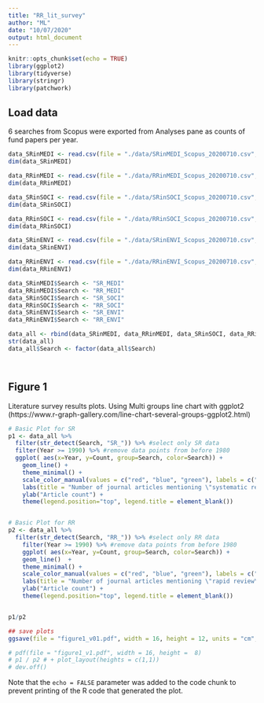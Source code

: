 ```yaml
---
title: "RR_lit_survey"
author: "ML"
date: "10/07/2020"
output: html_document
---
```


```r
knitr::opts_chunk$set(echo = TRUE)
library(ggplot2)
library(tidyverse)
library(stringr)
library(patchwork)
```

## Load data

6 searches from Scopus were exported from Analyses pane as counts of fund papers per year.

```r
data_SRinMEDI <- read.csv(file = "./data/SRinMEDI_Scopus_20200710.csv", skip=6, col.names=c("Year","Count"))
dim(data_SRinMEDI)

data_RRinMEDI <- read.csv(file = "./data/RRinMEDI_Scopus_20200710.csv", skip=6, col.names=c("Year","Count"))
dim(data_RRinMEDI)

data_SRinSOCI <- read.csv(file = "./data/SRinSOCI_Scopus_20200710.csv", skip=6, col.names=c("Year","Count"))
dim(data_SRinSOCI)

data_RRinSOCI <- read.csv(file = "./data/RRinSOCI_Scopus_20200710.csv", skip=6, col.names=c("Year","Count"))
dim(data_RRinSOCI)

data_SRinENVI <- read.csv(file = "./data/SRinENVI_Scopus_20200710.csv", skip=6, col.names=c("Year","Count"))
dim(data_SRinENVI)

data_RRinENVI <- read.csv(file = "./data/RRinENVI_Scopus_20200710.csv", skip=6, col.names=c("Year","Count"))
dim(data_RRinENVI)
```

```r
data_SRinMEDI$Search <- "SR_MEDI"
data_RRinMEDI$Search <- "RR_MEDI"
data_SRinSOCI$Search <- "SR_SOCI"
data_RRinSOCI$Search <- "RR_SOCI"
data_SRinENVI$Search <- "SR_ENVI"
data_RRinENVI$Search <- "RR_ENVI"

data_all <- rbind(data_SRinMEDI, data_RRinMEDI, data_SRinSOCI, data_RRinSOCI, data_SRinENVI, data_RRinENVI)
str(data_all)
data_all$Search <- factor(data_all$Search)




```


## Figure 1 
Literature survey results plots.
Using Multi groups line chart with ggplot2 (https://www.r-graph-gallery.com/line-chart-several-groups-ggplot2.html)

```r
# Basic Plot for SR
p1 <- data_all %>%
  filter(str_detect(Search, "SR_")) %>% #select only SR data
  filter(Year >= 1990) %>% #remove data points from before 1980
  ggplot( aes(x=Year, y=Count, group=Search, color=Search)) +
    geom_line() +
    theme_minimal() +
    scale_color_manual(values = c("red", "blue", "green"), labels = c("ENVI", "MEDI", "SOCI")) +
    labs(title = "Number of journal articles mentioning \"systematic review\" OR \"systematic evidence review\" \n across three subject disciplines", tag = "A") +
    ylab("Article count") + 
    theme(legend.position="top", legend.title = element_blank())


# Basic Plot for RR
p2 <- data_all %>%
  filter(str_detect(Search, "RR_")) %>% #select only RR data
    filter(Year >= 1990) %>% #remove data points from before 1980
    ggplot( aes(x=Year, y=Count, group=Search, color=Search)) +
    geom_line()  +
    theme_minimal() +
    scale_color_manual(values = c("red", "blue", "green"), labels = c("ENVI", "MEDI", "SOCI")) +
    labs(title = "Number of journal articles mentioning \"rapid review\" OR \"rapid evidence review\" \n across three subject disciplines", tag = "B") +
    ylab("Article count") + 
    theme(legend.position="top", legend.title = element_blank())


p1/p2

## save plots
ggsave(file = "figure1_v01.pdf", width = 16, height = 12, units = "cm", scale = 1.2, device = cairo_pdf)

# pdf(file = "figure1_v1.pdf", width = 16, height =  8)
# p1 / p2 # + plot_layout(heights = c(1,1))
# dev.off()

```

Note that the `echo = FALSE` parameter was added to the code chunk to prevent printing of the R code that generated the plot.
